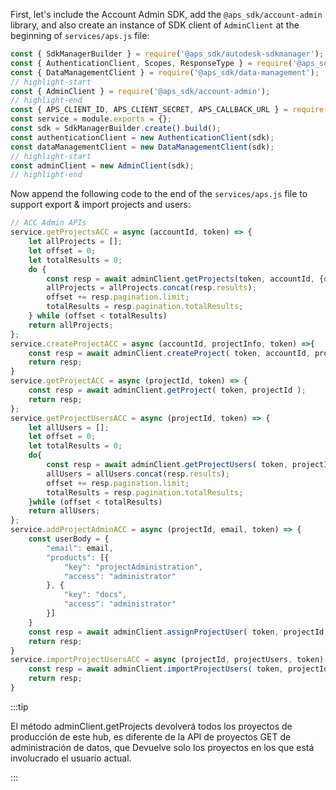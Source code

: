 First, let's include the Account Admin SDK, add the `@aps_sdk/account-admin` library, and also create an instance of
SDK client of `AdminClient` at the beginning of `services/aps.js` file:
```js title="services/aps.js"
const { SdkManagerBuilder } = require('@aps_sdk/autodesk-sdkmanager');
const { AuthenticationClient, Scopes, ResponseType } = require('@aps_sdk/authentication');
const { DataManagementClient } = require('@aps_sdk/data-management');
// highlight-start
const { AdminClient } = require('@aps_sdk/account-admin');
// highlight-end
const { APS_CLIENT_ID, APS_CLIENT_SECRET, APS_CALLBACK_URL } = require('../config.js');
const service = module.exports = {};
const sdk = SdkManagerBuilder.create().build();
const authenticationClient = new AuthenticationClient(sdk);
const dataManagementClient = new DataManagementClient(sdk);
// highlight-start
const adminClient = new AdminClient(sdk);
// highlight-end
```


Now append the following code to the end of the `services/aps.js` file to support export & import projects and users:
```js title="services/aps.js"
// ACC Admin APIs
service.getProjectsACC = async (accountId, token) => {
    let allProjects = [];
    let offset = 0;
    let totalResults = 0;
    do {
        const resp = await adminClient.getProjects(token, accountId, {offset:offset});
        allProjects = allProjects.concat(resp.results);
        offset += resp.pagination.limit;
        totalResults = resp.pagination.totalResults;
    } while (offset < totalResults)
    return allProjects;
};
service.createProjectACC = async (accountId, projectInfo, token) =>{
    const resp = await adminClient.createProject( token, accountId, projectInfo );
    return resp;
}
service.getProjectACC = async (projectId, token) => {
    const resp = await adminClient.getProject( token, projectId );
    return resp;
};
service.getProjectUsersACC = async (projectId, token) => {
    let allUsers = [];
    let offset = 0;
    let totalResults = 0;
    do{
        const resp = await adminClient.getProjectUsers( token, projectId, {offset:offset});
        allUsers = allUsers.concat(resp.results);
        offset += resp.pagination.limit;
        totalResults = resp.pagination.totalResults;
    }while (offset < totalResults) 
    return allUsers;
};
service.addProjectAdminACC = async (projectId, email, token) => {
    const userBody = {
        "email": email,
        "products": [{
            "key": "projectAdministration",
            "access": "administrator"
        }, {
            "key": "docs",
            "access": "administrator"
        }]
    }
    const resp = await adminClient.assignProjectUser( token, projectId, userBody );
    return resp;
}
service.importProjectUsersACC = async (projectId, projectUsers, token) => {
    const resp = await adminClient.importProjectUsers( token, projectId, projectUsers )
    return resp;
}
```



:::tip

El método adminClient.getProjects devolverá todos los proyectos de producción de este hub, 
es diferente de la API de proyectos GET de administración de datos, que 
Devuelve solo los proyectos en los que está involucrado el usuario actual.


:::



